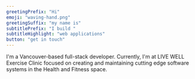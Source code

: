 ```yaml
---
greetingPrefix: "Hi"
emoji: "waving-hand.png"
greetingSuffix: "my name is"
subtitlePrefix: "I build "
subtitleHighlight: "web applications"
button: "get in touch"
---
```


I'm a Vancouver-based full-stack developer. Currently, I'm at <span className="highlighted">LIVE WELL Exercise Clinic</span> focused on creating and maintaining cutting edge software systems in the <span className="highlighted">Health and Fitness</span> space.